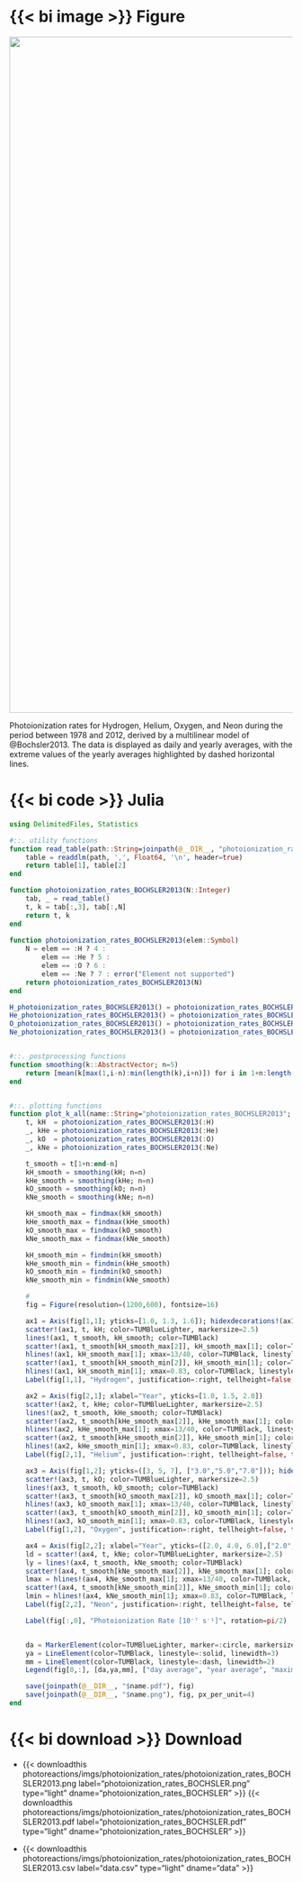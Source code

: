 ::: {.column-page-right}
::: {.panel-tabset}

# {{< bi image >}} Figure

::: {#fig-photoionization-rates-BOCHSLER}
![](/documentation/drivers/photoreactions/imgs/photoionization_rates/photoionization_rates_BOCHSLER2013.png){width="1200px"}

Photoionization rates for Hydrogen, Helium, Oxygen, and Neon during the period between 1978 and 2012, derived by a multilinear model of @Bochsler2013. The data is displayed as daily and yearly averages, with the extreme values of the yearly averages highlighted by dashed horizontal lines.
:::

# {{< bi code >}} Julia

```julia
using DelimitedFiles, Statistics

#::. utility functions
function read_table(path::String=joinpath(@__DIR__, "photoionization_rates_BOCHSLER2013.csv"))
    table = readdlm(path, ',', Float64, '\n', header=true)
    return table[1], table[2]
end

function photoionization_rates_BOCHSLER2013(N::Integer)
    tab, _ = read_table()
    t, k = tab[:,3], tab[:,N]
    return t, k
end
 
function photoionization_rates_BOCHSLER2013(elem::Symbol)
    N = elem == :H ? 4 :
        elem == :He ? 5 :
        elem == :O ? 6 :
        elem == :Ne ? 7 : error("Element not supported")
    return photoionization_rates_BOCHSLER2013(N)
end

H_photoionization_rates_BOCHSLER2013() = photoionization_rates_BOCHSLER2013(4)
He_photoionization_rates_BOCHSLER2013() = photoionization_rates_BOCHSLER2013(5)
O_photoionization_rates_BOCHSLER2013() = photoionization_rates_BOCHSLER2013(6)
Ne_photoionization_rates_BOCHSLER2013() = photoionization_rates_BOCHSLER2013(7)


#::. postprocessing functions
function smoothing(k::AbstractVector; n=5)
    return [mean(k[max(1,i-n):min(length(k),i+n)]) for i in 1+n:length(k)-n]
end


#::. plotting functions
function plot_k_all(name::String="photoionization_rates_BOCHSLER2013"; n=5)
    t, kH  = photoionization_rates_BOCHSLER2013(:H)
    _, kHe = photoionization_rates_BOCHSLER2013(:He)
    _, kO  = photoionization_rates_BOCHSLER2013(:O)
    _, kNe = photoionization_rates_BOCHSLER2013(:Ne)

    t_smooth = t[1+n:end-n]
    kH_smooth = smoothing(kH; n=n)
    kHe_smooth = smoothing(kHe; n=n)
    kO_smooth = smoothing(kO; n=n)
    kNe_smooth = smoothing(kNe; n=n)

    kH_smooth_max = findmax(kH_smooth)
    kHe_smooth_max = findmax(kHe_smooth)
    kO_smooth_max = findmax(kO_smooth)
    kNe_smooth_max = findmax(kNe_smooth)

    kH_smooth_min = findmin(kH_smooth)
    kHe_smooth_min = findmin(kHe_smooth)
    kO_smooth_min = findmin(kO_smooth)
    kNe_smooth_min = findmin(kNe_smooth)

    #
    fig = Figure(resolution=(1200,600), fontsize=16)

    ax1 = Axis(fig[1,1]; yticks=[1.0, 1.3, 1.6]); hidexdecorations!(ax1; grid=false);
    scatter!(ax1, t, kH; color=TUMBlueLighter, markersize=2.5)
    lines!(ax1, t_smooth, kH_smooth; color=TUMBlack)
    scatter!(ax1, t_smooth[kH_smooth_max[2]], kH_smooth_max[1]; color=TUMBlack)
    hlines!(ax1, kH_smooth_max[1]; xmax=13/40, color=TUMBlack, linestyle=:dash)
    scatter!(ax1, t_smooth[kH_smooth_min[2]], kH_smooth_min[1]; color=TUMBlack)
    hlines!(ax1, kH_smooth_min[1]; xmax=0.83, color=TUMBlack, linestyle=:dash)
    Label(fig[1,1], "Hydrogen", justification=:right, tellheight=false, tellwidth=false, halign=:right, valign=:top, padding=(10,10,10,5), fontsize=FONTSIZE_BIG)

    ax2 = Axis(fig[2,1]; xlabel="Year", yticks=[1.0, 1.5, 2.0])
    scatter!(ax2, t, kHe; color=TUMBlueLighter, markersize=2.5)
    lines!(ax2, t_smooth, kHe_smooth; color=TUMBlack)
    scatter!(ax2, t_smooth[kHe_smooth_max[2]], kHe_smooth_max[1]; color=TUMBlack)
    hlines!(ax2, kHe_smooth_max[1]; xmax=13/40, color=TUMBlack, linestyle=:dash)
    scatter!(ax2, t_smooth[kHe_smooth_min[2]], kHe_smooth_min[1]; color=TUMBlack)
    hlines!(ax2, kHe_smooth_min[1]; xmax=0.83, color=TUMBlack, linestyle=:dash)
    Label(fig[2,1], "Helium", justification=:right, tellheight=false, tellwidth=false, halign=:right, valign=:top, padding=(10,10,10,5), fontsize=FONTSIZE_BIG)

    ax3 = Axis(fig[1,2]; yticks=([3, 5, 7], ["3.0","5.0","7.0"])); hidexdecorations!(ax3; grid=false);
    scatter!(ax3, t, kO; color=TUMBlueLighter, markersize=2.5)
    lines!(ax3, t_smooth, kO_smooth; color=TUMBlack)
    scatter!(ax3, t_smooth[kO_smooth_max[2]], kO_smooth_max[1]; color=TUMBlack)
    hlines!(ax3, kO_smooth_max[1]; xmax=13/40, color=TUMBlack, linestyle=:dash)
    scatter!(ax3, t_smooth[kO_smooth_min[2]], kO_smooth_min[1]; color=TUMBlack)
    hlines!(ax3, kO_smooth_min[1]; xmax=0.83, color=TUMBlack, linestyle=:dash)
    Label(fig[1,2], "Oxygen", justification=:right, tellheight=false, tellwidth=false, halign=:right, valign=:top, padding=(10,10,10,5), fontsize=FONTSIZE_BIG)

    ax4 = Axis(fig[2,2]; xlabel="Year", yticks=([2.0, 4.0, 6.0],["2.0","4.0","6.0"]))
    ld = scatter!(ax4, t, kNe; color=TUMBlueLighter, markersize=2.5)
    ly = lines!(ax4, t_smooth, kNe_smooth; color=TUMBlack)
    scatter!(ax4, t_smooth[kNe_smooth_max[2]], kNe_smooth_max[1]; color=TUMBlack)
    lmax = hlines!(ax4, kNe_smooth_max[1]; xmax=13/40, color=TUMBlack, linestyle=:dash)
    scatter!(ax4, t_smooth[kNe_smooth_min[2]], kNe_smooth_min[1]; color=TUMBlack)
    lmin = hlines!(ax4, kNe_smooth_min[1]; xmax=0.83, color=TUMBlack, linestyle=:dash)
    Label(fig[2,2], "Neon", justification=:right, tellheight=false, tellwidth=false, halign=:right, valign=:top, padding=(10,10,10,5), fontsize=FONTSIZE_BIG)

    Label(fig[:,0], "Photoionization Rate [10⁻⁷ s⁻¹]", rotation=pi/2)


    da = MarkerElement(color=TUMBlueLighter, marker=:circle, markersize=12)
    ya = LineElement(color=TUMBlack, linestyle=:solid, linewidth=3)
    mm = LineElement(color=TUMBlack, linestyle=:dash, linewidth=2)
    Legend(fig[0,:], [da,ya,mm], ["day average", "year average", "maximum/minimum year averages"]; orientation=:horizontal)

    save(joinpath(@__DIR__, "$name.pdf"), fig)
    save(joinpath(@__DIR__, "$name.png"), fig, px_per_unit=4)
end
```

# {{< bi download >}} Download

* {{< downloadthis photoreactions/imgs/photoionization_rates/photoionization_rates_BOCHSLER2013.png label="photoionization_rates_BOCHSLER.png" type="light" dname="photoionization_rates_BOCHSLER" >}}  {{< downloadthis photoreactions/imgs/photoionization_rates/photoionization_rates_BOCHSLER2013.pdf label="photoionization_rates_BOCHSLER.pdf" type="light" dname="photoionization_rates_BOCHSLER" >}} 

* {{< downloadthis photoreactions/imgs/photoionization_rates/photoionization_rates_BOCHSLER2013.csv label="data.csv" type="light" dname="data" >}}

:::
:::